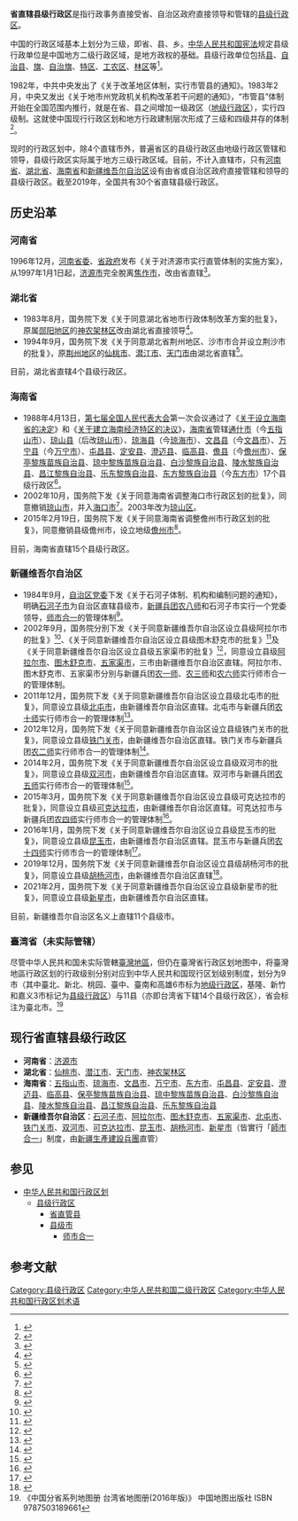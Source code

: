 {{distinguish|省直管县}}

'''省直辖县级行政区'''是指行政事务直接受省、自治区政府直接领导和管辖的[[县级行政区|县级行政区]]。

中国的行政区域基本上划分为三级，即省、县、乡。[[中华人民共和国宪法|中华人民共和国宪法]]规定县级行政单位是中国地方二级行政区域，是地方政权的基础。县级行政单位包括[[县_(中华人民共和国)|县]]、[[自治县|自治县]]、[[旗_(行政区划)|旗]]、[[自治旗|自治旗]]、[[特区_(中华人民共和国县级行政区)|特区]]、[[工农区_(中华人民共和国县级行政区)|工农区]]、[[林区_(中华人民共和国县级行政区)|林区]]等<ref>{{Cite web|url=http://www.gov.cn/test/2009-04/17/content_1288051.htm|title=中国的行政区划县级行政单位|accessdate=2014-10-30|archiveurl=https://web.archive.org/web/20141008100413/http://www.gov.cn/test/2009-04/17/content_1288051.htm|archivedate=2014-10-08|dead-url=no}}</ref>。

1982年，中共中央发出了《关于改革地区体制，实行市管县的通知》。1983年2月，中央又发出《关于地市州党政机关机构改革若干问题的通知》，“市管县”体制开始在全国范围内推行，就是在省、县之间增加一级政区（[[地级行政区|地级行政区]]），实行四级制。这就使中国现行行政区划和地方行政建制层次形成了三级和四级并存的体制<ref>{{Cite web|url=http://www.gov.cn/test/2009-04/17/content_1288030.htm|title=中国的行政区划概述|accessdate=2014-10-30|archiveurl=https://web.archive.org/web/20100108182549/http://www.gov.cn/test/2009-04/17/content_1288030.htm|archivedate=2010-01-08|dead-url=no}}</ref>。

现时的行政区划中，除4个直辖市外，普遍省区的县级行政区由地级行政区管辖和领导，县级行政区实际属于地方三级行政区域。目前，不计入直辖市，只有[[河南省|河南省]]、[[湖北省|湖北省]]、[[海南省|海南省]]和[[新疆维吾尔自治区|新疆维吾尔自治区]]设有由省或自治区政府直接管辖和领导的县级行政区。截至2019年，全国共有30个省直辖县级行政区。

== 历史沿革 ==
=== 河南省 ===
1996年12月，[[中国共产党河南省委员会|河南省委]]、[[河南省人民政府|省政府]]发布《关于对济源市实行直管体制的实施方案》，从1997年1月1日起，[[济源市|济源市]]完全脫离[[焦作市|焦作市]]，改由省直辖<ref>{{Cite web|url=http://bbs.xzqh.info/read.php?tid=115922|title=中共河南省委河南省人民政府关于对济源市实行直管体制的实施方案|accessdate=2014-10-30|archiveurl=https://web.archive.org/web/20141030165905/http://bbs.xzqh.info/read.php?tid=115922|archivedate=2014-10-30|dead-url=yes}}</ref>。

=== 湖北省 ===
* 1983年8月，国务院下发《关于同意湖北省地市行政体制改革方案的批复》，原属[[郧阳地区|郧阳地区]]的[[神农架林区|神农架林区]]改由湖北省直接领导<ref>{{Cite web|url=http://www.gov.cn/gongbao/shuju/1983/gwyb198318.pdf|title=国务院关于同意湖北省地市行政体制改革方案给湖北省人民政府的批复|accessdate=2014-10-30|archiveurl=https://web.archive.org/web/20141030182124/http://www.gov.cn/gongbao/shuju/1983/gwyb198318.pdf|archivedate=2014-10-30|dead-url=no}}</ref>。
* 1994年9月，国务院下发《关于同意湖北省荆州地区、沙市市合并设立荆沙市的批复》，原[[荆州地区|荆州地区]]的[[仙桃市|仙桃市]]、[[潜江市|潜江市]]、[[天门市|天门市]]由湖北省直辖<ref>{{Cite web|url=http://www.gov.cn/gongbao/shuju/1994/gwyb199423.pdf|title=国务院关于同意湖北省荆州地区、沙市市合并设立荆沙市的批复|accessdate=2014-10-30|archiveurl=https://web.archive.org/web/20150924041304/http://www.gov.cn/gongbao/shuju/1994/gwyb199423.pdf|archivedate=2015-09-24|dead-url=no}}</ref>。

目前，湖北省直辖4个县级行政区。

=== 海南省 ===
* 1988年4月13日，[[第七届全国人民代表大会|第七届全国人民代表大会]]第一次会议通过了《[[s:全国人民代表大会关于设立海南省的决定|关于设立海南省的决定]]》和《[[s:全国人民代表大会关于建立海南经济特区的决议|关于建立海南经济特区的决议]]》，[[海南省|海南省]]管辖[[五指山市|通什市]]（今[[五指山市|五指山市]]）、[[琼山区|琼山县]]（后改[[琼山区|琼山市]]）、[[琼海市|琼海县]]（今[[琼海市|琼海市]]）、[[文昌市|文昌县]]（今[[文昌市|文昌市]]）、[[万宁市|万宁县]]（今[[万宁市|万宁市]]）、[[屯昌县|屯昌县]]、[[定安县|定安县]]、[[澄迈县|澄迈县]]、[[临高县|临高县]]、[[儋州市|儋县]]（今[[儋州市|儋州市]]）、[[保亭黎族苗族自治县|保亭黎族苗族自治县]]、[[琼中黎族苗族自治县|琼中黎族苗族自治县]]、[[白沙黎族自治县|白沙黎族自治县]]、[[陵水黎族自治县|陵水黎族自治县]]、[[昌江黎族自治县|昌江黎族自治县]]、[[乐东黎族自治县|乐东黎族自治县]]、[[东方市|东方黎族自治县]]（今[[东方市|东方市]]）17个县级行政区<ref>{{Cite web|url=http://www.gov.cn/test/2008-04/10/content_941382.htm|title=关于设立海南省的决定|accessdate=2014-10-30|archiveurl=https://web.archive.org/web/20141030182113/http://www.gov.cn/test/2008-04/10/content_941382.htm|archivedate=2014-10-30|dead-url=no}}</ref>。
* 2002年10月，国务院下发《关于同意海南省调整海口市行政区划的批复》，同意撤销[[琼山区|琼山市]]，并入[[海口市|海口市]]<ref>{{Cite web|url=http://www.gov.cn/gongbao/content/2002/content_61809.htm|title=国务院关于同意海南省调整海口市行政区划的批复|accessdate=2014-10-30|archiveurl=https://web.archive.org/web/20141030182104/http://www.gov.cn/gongbao/content/2002/content_61809.htm|archivedate=2014-10-30|dead-url=no}}</ref>。2003年改为[[琼山区|琼山区]]。
* 2015年2月19日，国务院下发《关于同意海南省调整儋州市行政区划的批复》，同意撤销县级儋州市，设立地级[[儋州市|儋州市]]<ref>{{Cite web|title=国务院批复儋州升为地级市 成海南第4个地级市|url=http://house.china.com.cn/trip/view/783153.htm|accessdate=2020-02-26|publisher=中国网地产|archive-date=2021-02-22|archive-url=https://web.archive.org/web/20210222025039/http://house.china.com.cn/trip/view/783153.htm|dead-url=no}}</ref>。

目前，海南省直辖15个县级行政区。

=== 新疆维吾尔自治区 ===
{{see|师市合一}}
* 1984年9月，[[中国共产党新疆维吾尔自治区委员会|自治区党委]]下发《关于石河子体制、机构和编制问题的通知》，明确[[石河子市|石河子市]]为自治区直辖县级市，[[新疆生产建设兵团|新疆兵团]][[新疆生产建设兵团第八师|农八师]]和石河子市实行一个党委领导，[[师市合一|师市合一]]的管理体制<ref>{{Cite web|url=http://dag.shz.gov.cn/upload/htmleditor//011.doc|title=农八师石河子市政府办公室|accessdate=2014-10-30|archiveurl=https://web.archive.org/web/20141030224016/http://dag.shz.gov.cn/upload/htmleditor//011.doc|archivedate=2014-10-30|dead-url=yes}}</ref>。
* 2002年9月，国务院分別下发《关于同意新疆维吾尔自治区设立县级阿拉尔市的批复》<ref>{{Cite web|url=http://www.gov.cn/gongbao/content/2002/content_61777.htm|title=国务院关于同意新疆维吾尔自治区设立县级阿拉尔市的批复|accessdate=2014-10-30|archiveurl=https://web.archive.org/web/20141030184220/http://www.gov.cn/gongbao/content/2002/content_61777.htm|archivedate=2014-10-30|dead-url=no}}</ref>、《关于同意新疆维吾尔自治区设立县级图木舒克市的批复》<ref>{{Cite web|url=http://www.gov.cn/gongbao/content/2002/content_61778.htm|title=国务院关于同意新疆维吾尔自治区设立县级图木舒克市的批复|accessdate=2014-10-30|archiveurl=https://web.archive.org/web/20141030184206/http://www.gov.cn/gongbao/content/2002/content_61778.htm|archivedate=2014-10-30|dead-url=no}}</ref>及《关于同意新疆维吾尔自治区设立县级五家渠市的批复》<ref>{{Cite web|url=http://www.gov.cn/gongbao/content/2002/content_61779.htm|title=国务院关于同意新疆维吾尔自治区设立县级五家渠市的批复|accessdate=2014-10-30|archiveurl=https://web.archive.org/web/20141030182118/http://www.gov.cn/gongbao/content/2002/content_61779.htm|archivedate=2014-10-30|dead-url=no}}</ref>，同意设立县级[[阿拉尔市|阿拉尔市]]、[[图木舒克市|图木舒克市]]、[[五家渠市|五家渠市]]，三市由新疆维吾尔自治区直辖。阿拉尔市、图木舒克市、五家渠市分別与新疆兵团[[新疆生产建设兵团第一师|农一师]]、[[图木舒克市|农三师]]和[[五家渠市|农六师]]实行师市合一的管理体制。
* 2011年12月，国务院下发《关于同意新疆维吾尔自治区设立县级北屯市的批复》，同意设立县级[[北屯市|北屯市]]，由新疆维吾尔自治区直辖。北屯市与新疆兵团[[北屯市|农十师]]实行师市合一的管理体制<ref>{{Cite web|url=http://www.bts.gov.cn/Article/jjfz/btxm/201112/32894.html|title=新疆维吾尔自治区北屯市挂牌仪式在北屯隆重举行|accessdate=2014-10-30|archiveurl=https://web.archive.org/web/20141030172022/http://www.bts.gov.cn/Article/jjfz/btxm/201112/32894.html|archivedate=2014-10-30|dead-url=no}}</ref>。
* 2012年12月，国务院下发《关于同意新疆维吾尔自治区设立县级铁门关市的批复》，同意设立县级[[铁门关市|铁门关市]]，由新疆维吾尔自治区直辖。铁门关市与新疆兵团[[新疆生产建设兵团第二师|农二师]]实行师市合一的管理体制<ref>{{Cite web|url=http://news.xinmin.cn/domestic/2012/12/28/17869076.html|title=国务院关于同意新疆维吾尔自治区设立县级铁门关市的批复|accessdate=2014-10-30|archiveurl=https://web.archive.org/web/20141030174725/http://news.xinmin.cn/domestic/2012/12/28/17869076.html|archivedate=2014-10-30|dead-url=no}}</ref>。
* 2014年2月，国务院下发《关于同意新疆维吾尔自治区设立县级双河市的批复》，同意设立县级[[双河市|双河市]]，由新疆维吾尔自治区直辖。双河市与新疆兵团[[新疆生产建设兵团第五师|农五师]]实行师市合一的管理体制<ref>{{Cite web|url=http://www.cnrmz.cn/mzyw/201402/t20140222_745781.html|title=国务院关于同意新疆维吾尔自治区设立县级双河市的批复|accessdate=2014-10-30|archiveurl=https://web.archive.org/web/20141030201713/http://www.cnrmz.cn/mzyw/201402/t20140222_745781.html|archivedate=2014-10-30|dead-url=yes}}</ref>。
* 2015年3月，国务院下发《关于同意新疆维吾尔自治区设立县级可克达拉市的批复》，同意设立县级[[可克达拉市|可克达拉市]]，由新疆维吾尔自治区直辖。可克达拉市与新疆兵团[[新疆生产建设兵团第四师|农四师]]实行师市合一的管理体制<ref>{{Cite web|title=转发国务院关于同意新疆维吾尔自治区设立县级可克达拉市批复的通知|url=http://www.xinjiang.gov.cn/xinjiang/fgwjx/201504/b841c4e606c84db4b9ee9c8d13ae2c6a.shtml|accessdate=2020-12-04|publisher=[[新疆维吾尔自治区人民政府|新疆维吾尔自治区人民政府]]|archive-date=2021-01-02|archive-url=https://web.archive.org/web/20210102064937/http://www.xinjiang.gov.cn/xinjiang/fgwjx/201504/b841c4e606c84db4b9ee9c8d13ae2c6a.shtml|dead-url=no}}</ref>。
* 2016年1月，国务院下发《关于同意新疆维吾尔自治区设立县级昆玉市的批复》，同意设立县级[[昆玉市|昆玉市]]，由新疆维吾尔自治区直辖。昆玉市与新疆兵团[[新疆生产建设兵团第十四师|农十四师]]实行师市合一的管理体制<ref>{{Cite web|url=http://www.btdsss.gov.cn/c/2016-04-28/531953.shtml|title=国务院批准新疆维吾尔自治区设立县级昆玉市|accessdate=2016-08-07|archiveurl=https://web.archive.org/web/20160815223459/http://www.btdsss.gov.cn/c/2016-04-28/531953.shtml|archivedate=2016-08-15|dead-url=no}}</ref>。
* 2019年12月，国务院下发《关于同意新疆维吾尔自治区设立县级胡杨河市的批复》，同意设立县级[[胡杨河市|胡杨河市]]，由新疆维吾尔自治区直辖<ref>{{Cite web|title=国务院批准设立县级胡杨河市|url=http://bt.xinhuanet.com/2019-12/09/c_1125319525.htm|accessdate=2020-02-26|date=2019-12-09|publisher=新华网|archive-date=2021-01-02|archive-url=https://web.archive.org/web/20210102064906/http://bt.xinhuanet.com/2019-12/09/c_1125319525.htm|dead-url=no}}</ref>。
* 2021年2月，国务院下发《关于同意新疆维吾尔自治区设立县级新星市的批复》，同意设立县级[[新星市|新星市]]，由新疆维吾尔自治区直辖。
目前，新疆维吾尔自治区名义上直辖11个县级市。

=== 臺湾省（未实际管辖） ===
{{參見|台湾省 (中华人民共和国)}}
尽管中华人民共和国未实际管轄[[臺灣地區|臺灣地區]]，但仍在臺灣省行政区划地图中，将臺灣地區行政区划的行政级别分别对应到中华人民共和国现行区划级别制度，划分为9市（其中臺北、新北、桃园、臺中、臺南和高雄6市标为[[地级市|地级行政区]]，基隆、新竹和嘉义3市标记为[[县级市|县级行政区]]）与11县（亦即台湾省下辖14个县级行政区），省会标注为臺北市。<ref>《中国分省系列地图册 台湾省地图册(2016年版)》 中国地图出版社 ISBN 9787503189661</ref>

== 现行省直辖县级行政区 ==
*'''河南省'''：[[济源市|济源市]]
*'''湖北省'''：[[仙桃市|仙桃市]]、[[潜江市|潜江市]]、[[天门市|天门市]]、[[神农架林区|神农架林区]]
*'''海南省'''：[[五指山市|五指山市]]、[[琼海市|琼海市]]、[[文昌市|文昌市]]、[[万宁市|万宁市]]、[[东方市|东方市]]、[[屯昌县|屯昌县]]、[[定安县|定安县]]、[[澄迈县|澄迈县]]、[[临高县|临高县]]、[[保亭黎族苗族自治县|保亭黎族苗族自治县]]、[[琼中黎族苗族自治县|琼中黎族苗族自治县]]、[[白沙黎族自治县|白沙黎族自治县]]、[[陵水黎族自治县|陵水黎族自治县]]、[[昌江黎族自治县|昌江黎族自治县]]、[[乐东黎族自治县|乐东黎族自治县]]
*'''新疆维吾尔自治区'''：[[石河子市|石河子市]]、[[阿拉尔市|阿拉尔市]]、[[图木舒克市|图木舒克市]]、[[五家渠市|五家渠市]]、[[北屯市|北屯市]]、[[铁门关市|铁门关市]]、[[双河市|双河市]]、[[可克达拉市|可克达拉市]]、[[昆玉市|昆玉市]]、[[胡杨河市|胡杨河市]]、[[新星市|新星市]]（皆實行「[[師市合一|師市合一]]」制度，由[[新疆生產建設兵團|新疆生產建設兵團]]直管）

== 参见 ==
* [[中华人民共和国行政区划|中华人民共和国行政区划]]
** [[县级行政区|县级行政区]]
*** [[省直管县|省直管县]]
*** [[县级市|县级市]]
**** [[师市合一|师市合一]]

== 参考文献 ==
{{Reflist}}

{{中华人民共和国行政区划}}
{{Portal bar|中华人民共和国|政治|地理}}

[[Category:县级行政区|Category:县级行政区]]
[[Category:中华人民共和国二级行政区|Category:中华人民共和国二级行政区]]
[[Category:中华人民共和国行政区划术语|Category:中华人民共和国行政区划术语]]